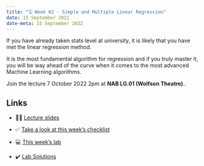 ---
title: "🗓️ Week 02 - Simple and Multiple Linear Regression"
date: 15 September 2022
date-meta: 15 September 2022
---

If you have already taken stats level at university, it is likely that you have met the linear regression method. 

It is the most fundamental algorithm for regression and if you truly master it, you will be way ahead of the curve when it comes to the most advanced Machine Learning algorithms.

Join the lecture 7 October 2022 2pm at **NAB LG.01 (Wolfson Theatre)**..


## Links

- 👨‍🏫 [Lecture slides](/weeks/week02/lecture.qmd)

- ✅ [Take a look at this week's checklist](/weeks/week02/checklist.qmd)

- 💻 [This week's lab](/weeks/week02/lab.qmd)

- ✔️ [Lab Solutions](/weeks/week02/lab_solutions.qmd)